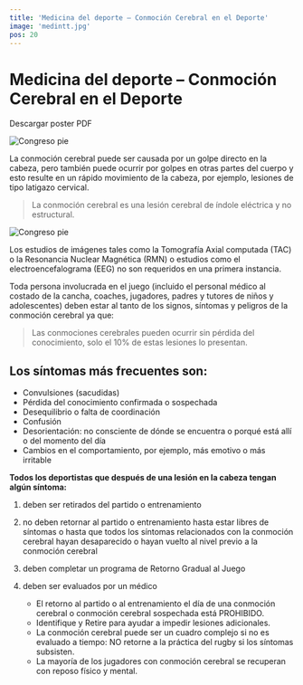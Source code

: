 ```yaml
---
title: 'Medicina del deporte – Conmoción Cerebral en el Deporte'
image: 'medintt.jpg'
pos: 20
---
```


# Medicina del deporte – Conmoción Cerebral en el Deporte
<DownloadButton resource='Conmoción_Poster_ES-1.pdf'>Descargar poster PDF</DownloadButton>

<Image
  src='/blogs/conmocion-cerebral/medintt.jpg'
  alt='Congreso pie'
  width={400}
  height={200}
/>

La conmoción cerebral puede ser causada por un golpe directo en la cabeza, pero también puede ocurrir por golpes en otras partes del cuerpo y esto resulte en un rápido movimiento de la cabeza, por ejemplo, lesiones de tipo latigazo cervical.

> La conmoción cerebral es una lesión cerebral de índole eléctrica y no estructural.

<Image
  src='/blogs/conmocion-cerebral/Conmocion-Cerebral-Medintt.jpg'
  alt='Congreso pie'
  width={400}
  height={200}
/>

Los estudios de imágenes tales como la Tomografía Axial computada (TAC) o la Resonancia Nuclear Magnética (RMN) o estudios como el electroencefalograma (EEG) no son requeridos en una primera instancia.

Toda persona involucrada en el juego (incluido el personal médico al costado de la cancha, coaches, jugadores, padres y tutores de niños y adolescentes) deben estar al tanto de los signos, síntomas y peligros de la conmoción cerebral ya que:

> Las conmociones cerebrales pueden ocurrir sin pérdida del conocimiento, solo el 10% de estas lesiones lo presentan.

## Los síntomas más frecuentes son:

* Convulsiones (sacudidas)
* Pérdida del conocimiento confirmada o sospechada
* Desequilibrio o falta de coordinación
* Confusión
* Desorientación: no consciente de dónde se encuentra o porqué está allí o del momento del día
* Cambios en el comportamiento, por ejemplo, más emotivo o más irritable

**Todos los deportistas que después de una lesión en la cabeza tengan algún síntoma:**

1. deben ser retirados del partido o entrenamiento

2. no deben retornar al partido o entrenamiento hasta estar libres de síntomas o hasta que todos los síntomas relacionados con la conmoción cerebral hayan desaparecido o hayan vuelto al nivel previo a la conmoción cerebral

3. deben completar un programa de Retorno Gradual al Juego

4. deben ser evaluados por un médico

    * El retorno al partido o al entrenamiento el día de una conmoción cerebral o conmoción cerebral sospechada está PROHIBIDO.
    * Identifique y Retire para ayudar a impedir lesiones adicionales.
    * La conmoción cerebral puede ser un cuadro complejo si no es evaluado a tiempo: NO retorne a la práctica del rugby si los síntomas subsisten.
    * La mayoría de los jugadores con conmoción cerebral se recuperan con reposo físico y mental.


